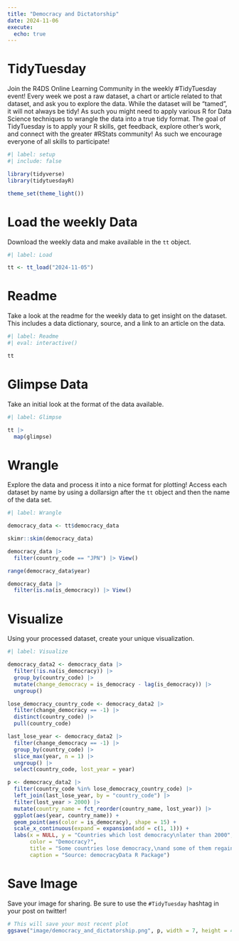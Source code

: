 ```yaml
---
title: "Democracy and Dictatorship"
date: 2024-11-06
execute: 
  echo: true
---
```


# TidyTuesday

Join the R4DS Online Learning Community in the weekly #TidyTuesday event!
Every week we post a raw dataset, a chart or article related to that dataset, and ask you to explore the data.
While the dataset will be “tamed”, it will not always be tidy! As such you might need to apply various R for Data Science techniques to wrangle the data into a true tidy format.
The goal of TidyTuesday is to apply your R skills, get feedback, explore other’s work, and connect with the greater #RStats community!
As such we encourage everyone of all skills to participate!

```r
#| label: setup
#| include: false

library(tidyverse)
library(tidytuesdayR)

theme_set(theme_light())
```

# Load the weekly Data

Download the weekly data and make available in the `tt` object.

```r
#| label: Load

tt <- tt_load("2024-11-05")
```

# Readme

Take a look at the readme for the weekly data to get insight on the dataset.
This includes a data dictionary, source, and a link to an article on the data.

```r
#| label: Readme
#| eval: interactive()

tt

```

# Glimpse Data

Take an initial look at the format of the data available.

```r
#| label: Glimpse

tt |> 
  map(glimpse)

```

# Wrangle

Explore the data and process it into a nice format for plotting! Access each dataset by name by using a dollarsign after the `tt` object and then the name of the data set.

```r
#| label: Wrangle

democracy_data <- tt$democracy_data
```

```r
skimr::skim(democracy_data)
```

```r
democracy_data |> 
  filter(country_code == "JPN") |> View()

range(democracy_data$year)

democracy_data |> 
  filter(is.na(is_democracy)) |> View()

```


# Visualize

Using your processed dataset, create your unique visualization.

```r
#| label: Visualize

democracy_data2 <- democracy_data |> 
  filter(!is.na(is_democracy)) |> 
  group_by(country_code) |> 
  mutate(change_democracy = is_democracy - lag(is_democracy)) |> 
  ungroup()

lose_democracy_country_code <- democracy_data2 |> 
  filter(change_democracy == -1) |>
  distinct(country_code) |> 
  pull(country_code)

last_lose_year <- democracy_data2 |> 
  filter(change_democracy == -1) |> 
  group_by(country_code) |> 
  slice_max(year, n = 1) |> 
  ungroup() |> 
  select(country_code, lost_year = year)

p <- democracy_data2 |> 
  filter(country_code %in% lose_democracy_country_code) |> 
  left_join(last_lose_year, by = "country_code") |> 
  filter(lost_year > 2000) |> 
  mutate(country_name = fct_reorder(country_name, lost_year)) |> 
  ggplot(aes(year, country_name)) +
  geom_point(aes(color = is_democracy), shape = 15) +
  scale_x_continuous(expand = expansion(add = c(1, 1))) +
  labs(x = NULL, y = "Countries which lost democracy\nlater than 2000",
       color = "Democracy?",
       title = "Some countries lose democracy,\nand some of them regain it",
       caption = "Source: democracyData R Package")
```


# Save Image

Save your image for sharing. Be sure to use the `#TidyTuesday` hashtag in your post on twitter! 

```r

# This will save your most recent plot
ggsave("image/democracy_and_dictatorship.png", p, width = 7, height = 4)
```
